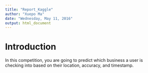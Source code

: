 ```yaml
---
title: "Report_Kaggle"
author: "Xuepo Ma"
date: "Wednesday, May 11, 2016"
output: html_document
---
```


# Introduction

In this competition, you are going to predict which business a user is checking into based on their location, accuracy, and timestamp. 

